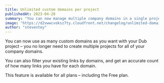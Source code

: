 ```yaml
---
title: Unlimited custom domains per project
publishedAt: 2023-04-28
summary: "You can now manage multiple company domains in a single project, filter links by domains, and view link counts. Available for all plans, including Free."
image: "https://d2vwwcvoksz7ty.cloudfront.net/changelog/unlimited-domains.png"
author: "steventey"
---
```


You can now use as many custom domains as you want with your Dub project – you no longer need to create multiple projects for all of your company domains.

You can also filter your existing links by domains, and get an accurate count of how many links you have for each domain.

This feature is available for all plans – including the Free plan.
